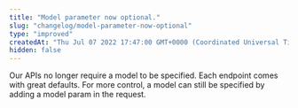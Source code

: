 ```yaml
---
title: "Model parameter now optional."
slug: "changelog/model-parameter-now-optional"
type: "improved"
createdAt: "Thu Jul 07 2022 17:47:00 GMT+0000 (Coordinated Universal Time)"
hidden: false
---
```

Our APIs no longer require a model to be specified. Each endpoint comes with great defaults. For more control, a model can still be specified by adding a model param in the request.
